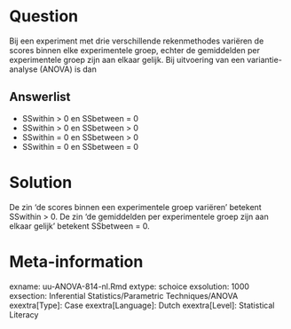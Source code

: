 Question
========
  
Bij een experiment met drie verschillende rekenmethodes variëren de scores binnen elke experimentele groep, echter de gemiddelden per experimentele groep zijn aan elkaar gelijk. Bij uitvoering van een variantie-analyse (ANOVA) is dan
  
Answerlist
----------
* SSwithin > 0  en  SSbetween = 0
* SSwithin > 0  en  SSbetween > 0
* SSwithin = 0  en  SSbetween > 0
* SSwithin = 0  en  SSbetween = 0


Solution
========
De zin ‘de scores binnen een experimentele groep variëren’ betekent SSwithin > 0. De zin ‘de gemiddelden per experimentele groep zijn aan elkaar gelijk’ betekent SSbetween = 0.  



Meta-information
================
exname: uu-ANOVA-814-nl.Rmd
extype: schoice
exsolution: 1000
exsection: Inferential Statistics/Parametric Techniques/ANOVA
exextra[Type]: Case
exextra[Language]: Dutch
exextra[Level]: Statistical Literacy
